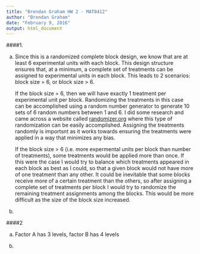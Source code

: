 ```yaml
---
title: "Brendan Graham HW 2 - MAT8412"
author: "Brendan Graham"
date: "February 9, 2016"
output: html_document
---
```


####1.

a) Since this is a randomized complete block design, we know that are at least 6 experimental units with each block. This design structure ensures that, at a minimum, a complete set of treatments can be assigned to experimental units in each block. This leads to 2 scenarios: block size = 6, or block size > 6. 

    If the block size = 6, then we will have exactly 1 treatment per experimental unit per block. Randomizing the treatments in this case can be accomplished using a random number generator to generate 10 sets of 6 random numbers between 1 and 6. I did some research and came across a website called [randomizer.org](https://www.randomizer.org/) where this type of randomization can be easily accomplished. Assigning the treatments randomly is importsnt as it works towards ensuring the treatments were applied in a way that minimizes any bias.
    
    If the block size > 6 (i.e. more expermental units per block than number of treatments), some treatments would be applied more than once. If this were the case I would try to balance which treatments appeared in each block as best as I could, so that a given block would not have more of one treatment than any other. It could be inevitable that some blocks receive more of a certain treatment than the others, so after assigning a complete set of treatments per block I would try to randomize the remaining treatment assignments among the blocks. This would be more difficult as the size of the block size increased.


b)


####2 

a) Factor A has 3 levels, factor B has 4 levels

b)